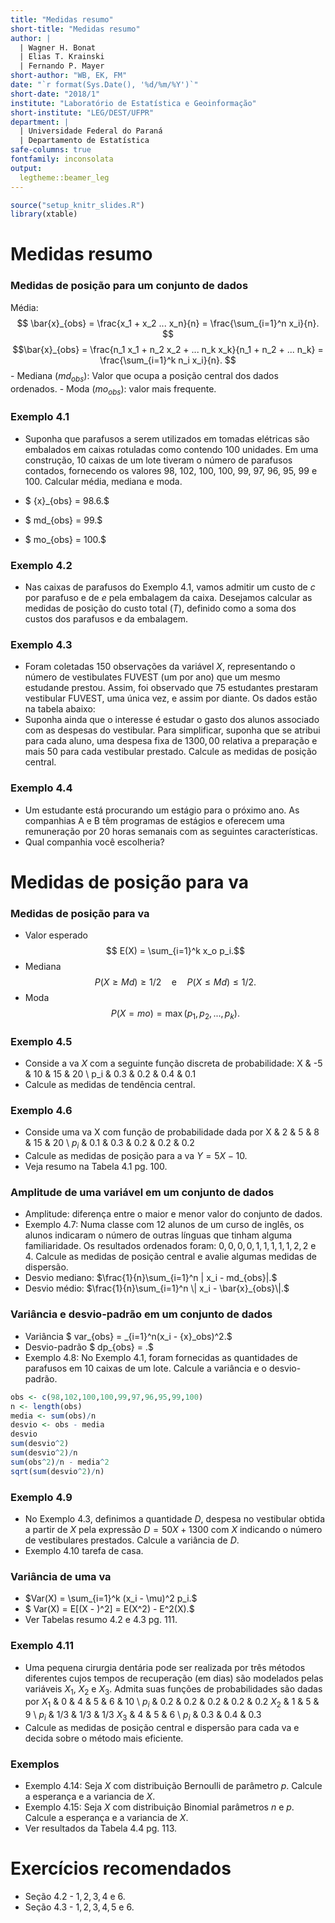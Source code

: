 ```yaml
---
title: "Medidas resumo"
short-title: "Medidas resumo"
author: |
  | Wagner H. Bonat
  | Elias T. Krainski
  | Fernando P. Mayer
short-author: "WB, EK, FM"
date: "`r format(Sys.Date(), '%d/%m/%Y')`"
short-date: "2018/1"
institute: "Laboratório de Estatística e Geoinformação"
short-institute: "LEG/DEST/UFPR"
department: |
  | Universidade Federal do Paraná
  | Departamento de Estatística
safe-columns: true
fontfamily: inconsolata
output:
  legtheme::beamer_leg
---
```


```r
source("setup_knitr_slides.R")
library(xtable)
```


# Medidas resumo

### Medidas de posição para um conjunto de dados

Média:
$$
\bar{x}_{obs} = \frac{x_1 + x_2 ... x_n}{n} = \frac{\sum_{i=1}^n
x_i}{n}.
$$
$$\bar{x}_{obs} = \frac{n_1 x_1 + n_2 x_2 + ... n_k x_k}{n_1 + n_2 + ...
n_k} = \frac{\sum_{i=1}^k n_i x_i}{n}.
$$
- Mediana ($md_{obs}$): Valor que ocupa a posição central dos dados ordenados.
- Moda ($mo_{obs}$): valor mais frequente.

### Exemplo $4.1$

- Suponha que parafusos a serem utilizados em tomadas elétricas
são embalados em caixas rotuladas como contendo $100$ unidades. Em
uma construção, $10$ caixas de um lote tiveram o número de parafusos
contados, fornecendo os valores $98$, $102$, $100$, $100$, $99$, $97$, $96$,
$95$, $99$ e $100$. Calcular média, mediana e moda.

- $ \bar{x}_{obs} = 98.6.$
- $ md_{obs} = 99.$
- $ mo_{obs} = 100.$

### Exemplo $4.2$

- Nas caixas de parafusos do Exemplo $4.1$, vamos admitir um custo
de $c$ por parafuso e de $e$ pela embalagem da caixa. Desejamos
calcular as medidas de posição do custo total ($T$), definido como a
soma dos custos dos parafusos e da embalagem.

### Exemplo $4.3$

- Foram coletadas $150$ observações da variável $X$, representando
o número de vestibulates FUVEST (um por ano) que um mesmo estudande
prestou. Assim, foi observado que $75$ estudantes prestaram vestibular
FUVEST, uma única vez, e assim por diante. Os dados estão na tabela abaixo:
\begin{table}
\centering
\begin{tabular}{ll}
\hline
\multicolumn{1}{l}{X} & \multicolumn{1}{l}{$n_i$} \\ \hline
1                       & 75                        \\
2                       & 47                        \\
3                       & 21                        \\
4                       & 7                        \\ \hline
\end{tabular}
\end{table}
- Suponha ainda que o interesse é estudar o gasto dos alunos associado
com as despesas do vestibular. Para simplificar, suponha que se atribui para
cada aluno, uma despesa fixa de $1300,00$ relativa a preparação e mais $50$
para cada vestibular prestado. Calcule as medidas de posição central.

### Exemplo $4.4$

- Um estudante está procurando um estágio para o próximo ano.
As companhias A e B têm programas de estágios e oferecem uma
remuneração por $20$ horas semanais com as seguintes características.
\begin{table}
\centering
\begin{tabular}{lll}
\hline
Companhia   & A     & B  \\ \hline
média       & $2.5$ & $2.0$ \\
mediana     & $1.7$ & $1.9$ \\
moda        & $1.5$ &  $1.9$ \\ \hline
\end{tabular}
\end{table}
- Qual companhia você escolheria?

# Medidas de posição para va

### Medidas de posição para va

- Valor esperado
$$ E(X) = \sum_{i=1}^k x_o p_i.$$
- Mediana
$$ P(X \geq Md) \geq 1/2 \quad \text{e} \quad P(X \leq Md) \leq 1/2.$$
- Moda
$$ P(X = mo) = \max(p_1, p_2, ..., p_k).$$

### Exemplo $4.5$

- Conside a va $X$ com a seguinte função discreta de probabilidade:
X    & -5  & 10  & 15  & 20  \\
p\_i & 0.3 & 0.2 & 0.4 & 0.1
- Calcule as medidas de tendência central.

### Exemplo $4.6$

- Conside uma va X com função de probabilidade dada por
X    & 2  & 5  & 8  & 15 & 20  \\
$p_i$ & 0.1 & 0.3 & 0.2 & 0.2 & 0.2
- Calcule as medidas de posição para a va $Y = 5 X - 10$.
- Veja resumo na Tabela $4.1$ pg. 100.

### Amplitude de uma variável em um conjunto de dados

- Amplitude: diferença entre o maior e menor valor do conjunto
de dados.
- Exemplo $4.7$: Numa classe com $12$ alunos de um curso de
inglês, os alunos indicaram o número de outras línguas que tinham
alguma familiaridade. Os resultados ordenados foram: $0,0,0,0,1,1,1,1,1,2,2$ e $4$.
Calcule as medidas de posição central e avalie algumas medidas de dispersão.
- Desvio mediano: $\frac{1}{n}\sum_{i=1}^n | x_i - md_{obs}|.$
- Desvio médio: $\frac{1}{n}\sum_{i=1}^n \| x_i - \bar{x}_{obs}\|.$

### Variância e desvio-padrão em um conjunto de dados

- Variância $ var_{obs} = \frac{1}{n}\sum_{i=1}^n(x_i - \bar{x}_obs)^2.$
- Desvio-padrão $ dp_{obs} = \sqrt{var_{obs}}.$
- Exemplo $4.8$: No Exemplo $4.1$, foram fornecidas as quantidades
de parafusos em $10$ caixas de um lote. Calcule a variância e o desvio-padrão.
```r
obs <- c(98,102,100,100,99,97,96,95,99,100)
n <- length(obs)
media <- sum(obs)/n
desvio <- obs - media
desvio
sum(desvio^2)
sum(desvio^2)/n
sum(obs^2)/n - media^2
sqrt(sum(desvio^2)/n)
```

### Exemplo $4.9$

- No Exemplo $4.3$, definimos a quantidade $D$, despesa no
vestibular obtida a partir de $X$ pela expressão $D =  50 X + 1300$
com $X$ indicando o número de vestibulares prestados. Calcule a
variância de $D$.
- Exemplo $4.10$ tarefa de casa.

### Variância de uma va

- $Var(X) =  \sum_{i=1}^k (x_i - \mu)^2 p_i.$
- $ Var(X) = E[(X - \mu)^2] = E(X^2) - E^2(X).$
- Ver Tabelas resumo $4.2$ e $4.3$ pg. 111.

### Exemplo $4.11$

- Uma pequena cirurgia dentária pode ser realizada por três métodos
diferentes cujos tempos de recuperação (em dias) são modelados pelas
variáveis $X_1$, $X_2$ e $X_3$. Admita suas funções de probabilidades
são dadas por
$X_1$ & 0  & 4  & 5  & 6 & 10  \\
$p_i$ & 0.2 & 0.2 & 0.2 & 0.2 & 0.2
$X_2$ & 1     & 5     & 9    \\
$p_i$ & $1/3$ & $1/3$ & $1/3$
$X_3$ & 4   & 5   & 6   \\
$p_i$ & 0.3 & 0.4 & 0.3
- Calcule as medidas de posição central e dispersão para cada va
e decida sobre o método mais eficiente.

### Exemplos

- Exemplo $4.14$: Seja $X$ com distribuição Bernoulli de parâmetro $p$. Calcule
a esperança e a variancia de $X$.
- Exemplo $4.15$: Seja $X$ com distribuição Binomial parâmetros $n$ e $p$.
Calcule a esperança e a variancia de $X$.
- Ver resultados da Tabela $4.4$ pg. 113.

# Exercícios recomendados
- Seção $4.2$ - $1,2,3,4$ e $6$.
- Seção $4.3$ - $1,2,3,4,5$ e $6$.
